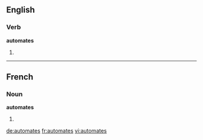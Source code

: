 ==English==

===Verb===
'''automates'''

# {{third-person singular of|[[automate]]}}

----

==French==

===Noun===
'''automates''' {{m}}

# {{plural of|[[automate]]|lang=fr}}

[[de:automates]]
[[fr:automates]]
[[vi:automates]]